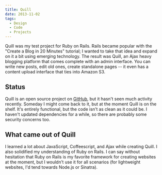 ```yaml
---
title: Quill
date: 2013-11-02
tags:
  - Design
  - Code
  - Projects
---
```


Quill was my test project for Ruby on Rails. Rails became popular with the "Create a Blog in 20 Minutes" tutorial; I wanted to take that idea and expand on it a bit using emerging technology. The result was Quill, an Ajax heavy blogging platform that comes complete with an admin interface. You can write new posts, edit old ones, create standalone pages -- it even has a content upload interface that ties into Amazon S3.

## Status

Quill is an open source project on [GitHub](https://github.com/IanMitchell/Quill), but it hasn't seen much activity recently. Someday I might come back to it, but at the moment Quill is on the shelf. It's entirely functional, but the code isn't as clean as it could be. I haven't updated dependencies for a while, so there are probably some security concerns too.

## What came out of Quill

I learned a lot about JavaScript, Coffeescript, and Ajax while creating Quill. I also solidified my understanding of Ruby on Rails. I can say without hesitation that Ruby on Rails is my favorite framework for creating websites at the moment, but I wouldn't use it for all scenarios (for lightweight websites, I'd tend towards Node.js or Sinatra).
